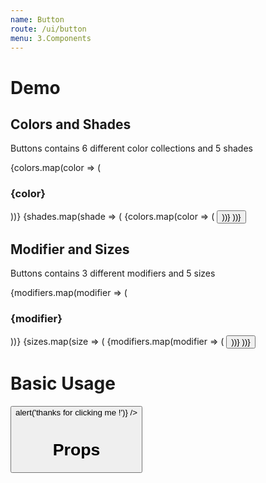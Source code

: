 ```yaml
---
name: Button
route: /ui/button
menu: 3.Components
---
```




# Demo
<div className="p-2 mb-4">
  <div>
    <h2>Colors and Shades</h2>
    <p>
      Buttons contains 6 different color collections and 5 shades
    </p>
    <Row className="mt-1">
      {colors.map(color => (
        <Col className="text-center" key={color} xs={2}>
          <h3>{color}</h3>
        </Col>
      ))}
    </Row>
    {shades.map(shade => (
      <Row key={shade} className="mt-1">
        {colors.map(color => (
          <Col key={color} xs={2}>
            <Button color={color} shade={shade} modifier='primary' size="sm" title={shade}/>
          </Col>
        ))}
      </Row>
    ))}
  </div>
  <div>
    <h2>Modifier and Sizes</h2>
    <p>
      Buttons contains 3 different modifiers and 5 sizes
    </p>
    <Row className="mt-1">
      {modifiers.map(modifier => (
        <Col className="text-center" key={modifier} xs={4}>
          <h3>{modifier}</h3>
        </Col>
      ))}
    </Row>
    {sizes.map(size => (
      <Row key={size} className="mt-1">
        {modifiers.map(modifier => (
          <Col key={modifier} xs={4} className="align-center justify-center">
            <Button modifier={modifier} size={size} title={size}/>
          </Col>
        ))}
      </Row>
    ))}
  </div>
</div>

# Basic Usage
<Playground>
  <Button
    modifier="primary"
    color="blue"
    shade="normal"
    size="lg"
    title="Button"
    onClick={() => alert('thanks for clicking me !')}
  />
</Playground>


# Props
<Props of={Button} />
